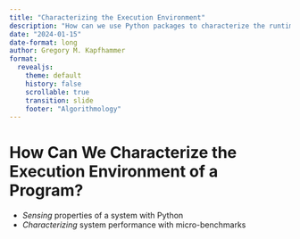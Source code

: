 ```yaml
---
title: "Characterizing the Execution Environment"
description: "How can we use Python packages to characterize the runtime environment used during experiments?"
date: "2024-01-15"
date-format: long
author: Gregory M. Kapfhammer
format:
  revealjs:
    theme: default
    history: false
    scrollable: true
    transition: slide
    footer: "Algorithmology"
---
```


# How Can We Characterize the Execution Environment of a Program?

- *Sensing* properties of a system with Python
- *Characterizing* system performance with micro-benchmarks
